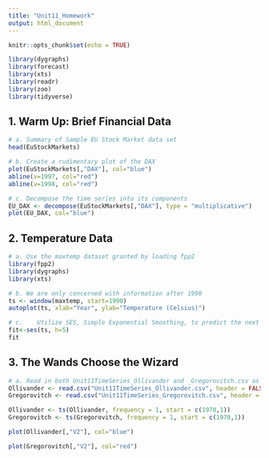 ```yaml
---
title: "Unit11_Homework"
output: html_document
---
```


```r
knitr::opts_chunk$set(echo = TRUE)
```

```r
library(dygraphs)
library(forecast)
library(xts)
library(readr)
library(zoo)
library(tidyverse)
```


## 1. Warm Up: Brief Financial Data
```r
# a. Summary of Sample EU Stock Market data set
head(EuStockMarkets)
```

```r
# b. Create a rudimentary plot of the DAX
plot(EuStockMarkets[,"DAX"], col="blue")
abline(v=1997, col="red")
abline(v=1998, col="red")
```

```r
# c. Decompose the time series into its components 
EU_DAX <- decompose(EuStockMarkets[,"DAX"], type = "multiplicative")
plot(EU_DAX, col="blue")
```

## 2.	Temperature Data
```r
# a. Use the maxtemp dataset granted by loading fpp2
library(fpp2)
library(dygraphs)
library(xts)
```

```r
# b. We are only concerned with information after 1990
ts <- window(maxtemp, start=1990)
autoplot(ts, xlab="Year", ylab="Temperature (Celsius)")
```

```r
# c.	Utilize SES, Simple Exponential Smoothing, to predict the next five years of maximum temperatures in Melbourne. 
fit<-ses(ts, h=5)
fit
```

## 3.	The Wands Choose the Wizard 
```r
# a. Read in both Unit11TimeSeries_Ollivander and _Gregorovitch.csv as two different data frames
Ollivander <- read.csv("Unit11TimeSeries_Ollivander.csv", header = FALSE)
Gregorovitch <- read.csv("Unit11TimeSeries_Gregorovitch.csv", header = FALSE)
```

```r
Ollivander <- ts(Ollivander, frequency = 1, start = c(1970,1))
Gregorovitch <- ts(Gregorovitch, frequency = 1, start = c(1970,1))
```


```r
plot(Ollivander[,"V2"], col="blue")
```


```r
plot(Gregorovitch[,"V2"], col="red")
```











